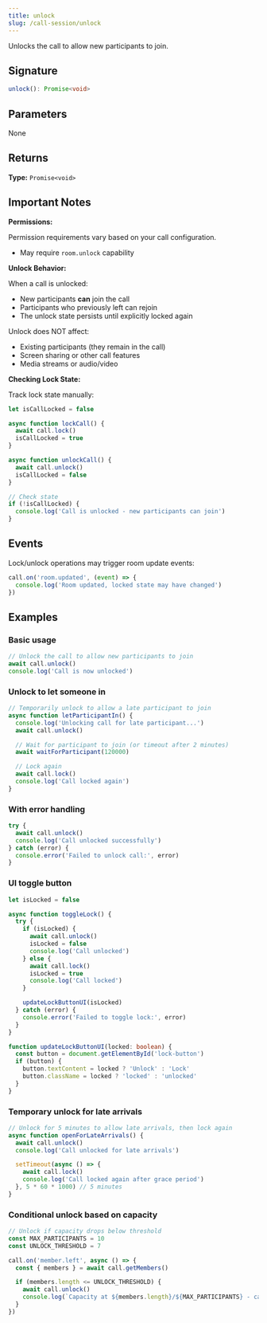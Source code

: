 ```yaml
---
title: unlock
slug: /call-session/unlock
---
```


Unlocks the call to allow new participants to join.

## Signature

```typescript
unlock(): Promise<void>
```

## Parameters

None

## Returns

**Type:** `Promise<void>`

## Important Notes

**Permissions:**

Permission requirements vary based on your call configuration.
- May require `room.unlock` capability

**Unlock Behavior:**

When a call is unlocked:
- New participants **can** join the call
- Participants who previously left can rejoin
- The unlock state persists until explicitly locked again

Unlock does NOT affect:
- Existing participants (they remain in the call)
- Screen sharing or other call features
- Media streams or audio/video

**Checking Lock State:**

Track lock state manually:

```typescript
let isCallLocked = false

async function lockCall() {
  await call.lock()
  isCallLocked = true
}

async function unlockCall() {
  await call.unlock()
  isCallLocked = false
}

// Check state
if (!isCallLocked) {
  console.log('Call is unlocked - new participants can join')
}
```

## Events

Lock/unlock operations may trigger room update events:

```typescript
call.on('room.updated', (event) => {
  console.log('Room updated, locked state may have changed')
})
```

## Examples

### Basic usage

```typescript
// Unlock the call to allow new participants to join
await call.unlock()
console.log('Call is now unlocked')
```

### Unlock to let someone in

```typescript
// Temporarily unlock to allow a late participant to join
async function letParticipantIn() {
  console.log('Unlocking call for late participant...')
  await call.unlock()

  // Wait for participant to join (or timeout after 2 minutes)
  await waitForParticipant(120000)

  // Lock again
  await call.lock()
  console.log('Call locked again')
}
```

### With error handling

```typescript
try {
  await call.unlock()
  console.log('Call unlocked successfully')
} catch (error) {
  console.error('Failed to unlock call:', error)
}
```

### UI toggle button

```typescript
let isLocked = false

async function toggleLock() {
  try {
    if (isLocked) {
      await call.unlock()
      isLocked = false
      console.log('Call unlocked')
    } else {
      await call.lock()
      isLocked = true
      console.log('Call locked')
    }

    updateLockButtonUI(isLocked)
  } catch (error) {
    console.error('Failed to toggle lock:', error)
  }
}

function updateLockButtonUI(locked: boolean) {
  const button = document.getElementById('lock-button')
  if (button) {
    button.textContent = locked ? 'Unlock' : 'Lock'
    button.className = locked ? 'locked' : 'unlocked'
  }
}
```

### Temporary unlock for late arrivals

```typescript
// Unlock for 5 minutes to allow late arrivals, then lock again
async function openForLateArrivals() {
  await call.unlock()
  console.log('Call unlocked for late arrivals')

  setTimeout(async () => {
    await call.lock()
    console.log('Call locked again after grace period')
  }, 5 * 60 * 1000) // 5 minutes
}
```

### Conditional unlock based on capacity

```typescript
// Unlock if capacity drops below threshold
const MAX_PARTICIPANTS = 10
const UNLOCK_THRESHOLD = 7

call.on('member.left', async () => {
  const { members } = await call.getMembers()

  if (members.length <= UNLOCK_THRESHOLD) {
    await call.unlock()
    console.log(`Capacity at ${members.length}/${MAX_PARTICIPANTS} - call unlocked`)
  }
})
```
